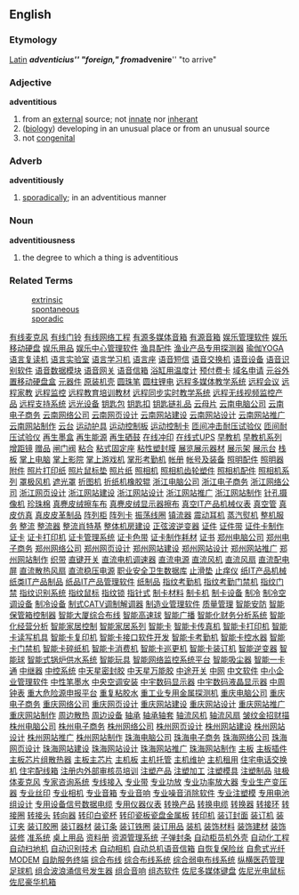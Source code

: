 == English ==
=== Etymology ===
[[Latin]] '''''adventicius''''' "foreign," from '''''advenire''''' "to arrive"

=== Adjective ===
'''adventitious'''
# from an [[external]] source; not [[innate]] nor [[inherant]]
# ([[biology]]) developing in an unusual place or from an unusual source
# not [[congenital]]

=== Adverb ===
'''adventitiously'''
# [[sporadic]]ally; in an adventitious manner

=== Noun ===
'''adventitiousness'''
# the degree to which a thing is adventitious

=== Related Terms ===
: [[extrinsic]]
: [[spontaneous]]
: [[sporadic]]
[http://www.02188888888.com/itcp011/001.htm 有线麦克风]
[http://www.02188888888.com/itcp011/002.htm 有线门铃]
[http://www.02188888888.com/itcp011/003.htm 有线网络工程]
[http://www.02188888888.com/itcp011/004.htm 有源多媒体音箱]
[http://www.02188888888.com/itcp011/005.htm 有源音箱]
[http://www.02188888888.com/itcp011/006.htm 娱乐管理软件]
[http://www.02188888888.com/itcp011/007.htm 娱乐移动硬盘]
[http://www.02188888888.com/itcp011/008.htm 娱乐用品]
[http://www.02188888888.com/itcp011/009.htm 娱乐中心管理软件]
[http://www.02188888888.com/itcp011/010.htm 渔具配件]
[http://www.02188888888.com/itcp011/011.htm 渔业产品专用探测器]
[http://www.02188888888.com/itcp011/012.htm 瑜伽YOGA]
[http://www.02188888888.com/itcp011/013.htm 语言复读机]
[http://www.02188888888.com/itcp011/014.htm 语言实验室]
[http://www.02188888888.com/itcp011/015.htm 语言学习机]
[http://www.02188888888.com/itcp011/016.htm 语言座]
[http://www.02188888888.com/itcp011/017.htm 语音短信]
[http://www.02188888888.com/itcp011/018.htm 语音交换机]
[http://www.02188888888.com/itcp011/019.htm 语音设备]
[http://www.02188888888.com/itcp011/020.htm 语音识别软件]
[http://www.02188888888.com/itcp011/021.htm 语音数据模块]
[http://www.02188888888.com/itcp011/022.htm 语音网关]
[http://www.02188888888.com/itcp011/023.htm 语音信箱]
[http://www.02188888888.com/itcp011/024.htm 浴缸用温度计]
[http://www.02188888888.com/itcp011/025.htm 预付费卡]
[http://www.02188888888.com/itcp011/026.htm 域名申请]
[http://www.02188888888.com/itcp011/027.htm 元谷外置移动硬盘盒]
[http://www.02188888888.com/itcp011/028.htm 元器件]
[http://www.02188888888.com/itcp011/029.htm 原装机壳]
[http://www.02188888888.com/itcp011/030.htm 圆珠笔]
[http://www.02188888888.com/itcp011/031.htm 圆柱锂电]
[http://www.02188888888.com/itcp011/032.htm 远程多媒体教学系统]
[http://www.02188888888.com/itcp011/033.htm 远程会议]
[http://www.02188888888.com/itcp011/034.htm 远程家教]
[http://www.02188888888.com/itcp011/035.htm 远程监控]
[http://www.02188888888.com/itcp011/036.htm 远程教育培训教材]
[http://www.02188888888.com/itcp011/037.htm 远程同步实时教学系统]
[http://www.02188888888.com/itcp011/038.htm 远程无线视频监控产品]
[http://www.02188888888.com/itcp011/039.htm 远程支持系统]
[http://www.02188888888.com/itcp011/040.htm 远光设备]
[http://www.02188888888.com/itcp011/041.htm 钥匙包]
[http://www.02188888888.com/itcp011/042.htm 钥匙扣]
[http://www.02188888888.com/itcp011/043.htm 钥匙链礼品]
[http://www.02188888888.com/itcp011/044.htm 云母片]
[http://www.02188888888.com/itcp011/045.htm 云南电脑公司]
[http://www.02188888888.com/itcp011/046.htm 云南电子商务]
[http://www.02188888888.com/itcp011/047.htm 云南网络公司]
[http://www.02188888888.com/itcp011/048.htm 云南网页设计]
[http://www.02188888888.com/itcp011/049.htm 云南网站建设]
[http://www.02188888888.com/itcp011/050.htm 云南网站设计]
[http://www.02188888888.com/itcp011/051.htm 云南网站推广]
[http://www.02188888888.com/itcp011/052.htm 云南网站制作]
[http://www.02188888888.com/itcp011/053.htm 云台]
[http://www.02188888888.com/itcp011/054.htm 运动护具]
[http://www.02188888888.com/itcp011/055.htm 运动控制板]
[http://www.02188888888.com/itcp011/056.htm 运动控制卡]
[http://www.02188888888.com/itcp011/057.htm 匝间冲击耐压试验仪]
[http://www.02188888888.com/itcp011/058.htm 匝间耐压试验仪]
[http://www.02188888888.com/itcp011/059.htm 再生墨盒]
[http://www.02188888888.com/itcp011/060.htm 再生能源]
[http://www.02188888888.com/itcp011/061.htm 再生硒鼓]
[http://www.02188888888.com/itcp011/062.htm 在线冲印]
[http://www.02188888888.com/itcp011/063.htm 在线式UPS]
[http://www.02188888888.com/itcp011/064.htm 早教机]
[http://www.02188888888.com/itcp011/065.htm 早教机系列]
[http://www.02188888888.com/itcp011/066.htm 增距镜]
[http://www.02188888888.com/itcp011/067.htm 赠品]
[http://www.02188888888.com/itcp011/068.htm 闸门阀]
[http://www.02188888888.com/itcp011/069.htm 粘合]
[http://www.02188888888.com/itcp011/070.htm 粘式固定座]
[http://www.02188888888.com/itcp011/071.htm 粘性塑封膜]
[http://www.02188888888.com/itcp011/072.htm 展览展示器材]
[http://www.02188888888.com/itcp011/073.htm 展示架]
[http://www.02188888888.com/itcp011/074.htm 展示台]
[http://www.02188888888.com/itcp011/075.htm 栈板]
[http://www.02188888888.com/itcp011/076.htm 掌上电脑]
[http://www.02188888888.com/itcp011/077.htm 掌上影院]
[http://www.02188888888.com/itcp011/078.htm 掌上游戏机]
[http://www.02188888888.com/itcp011/079.htm 掌形考勤机]
[http://www.02188888888.com/itcp011/080.htm 帐册]
[http://www.02188888888.com/itcp011/081.htm 帐号及装备]
[http://www.02188888888.com/itcp011/082.htm 照明配件]
[http://www.02188888888.com/itcp011/083.htm 照明器附件]
[http://www.02188888888.com/itcp011/084.htm 照片打印纸]
[http://www.02188888888.com/itcp011/085.htm 照片鼠标垫]
[http://www.02188888888.com/itcp011/086.htm 照片纸]
[http://www.02188888888.com/itcp011/087.htm 照相机]
[http://www.02188888888.com/itcp011/088.htm 照相机齿轮塑件]
[http://www.02188888888.com/itcp011/089.htm 照相机配件]
[http://www.02188888888.com/itcp011/090.htm 照相机系列]
[http://www.02188888888.com/itcp011/091.htm 罩极风机]
[http://www.02188888888.com/itcp011/092.htm 遮光罩]
[http://www.02188888888.com/itcp011/093.htm 折图机]
[http://www.02188888888.com/itcp011/094.htm 折纸机橡胶辊]
[http://www.02188888888.com/itcp011/095.htm 浙江电脑公司]
[http://www.02188888888.com/itcp011/096.htm 浙江电子商务]
[http://www.02188888888.com/itcp011/097.htm 浙江网络公司]
[http://www.02188888888.com/itcp011/098.htm 浙江网页设计]
[http://www.02188888888.com/itcp011/099.htm 浙江网站建设]
[http://www.02188888888.com/itcp011/100.htm 浙江网站设计]
[http://www.02188888888.com/itcp011/101.htm 浙江网站推广]
[http://www.02188888888.com/itcp011/102.htm 浙江网站制作]
[http://www.02188888888.com/itcp011/103.htm 针孔摄像机]
[http://www.02188888888.com/itcp011/104.htm 珍珠棉]
[http://www.02188888888.com/itcp011/105.htm 真麂皮绒擦车布]
[http://www.02188888888.com/itcp011/106.htm 真麂皮绒显示器擦布]
[http://www.02188888888.com/itcp011/107.htm 真空IT产品机械仪表]
[http://www.02188888888.com/itcp011/108.htm 真空管]
[http://www.02188888888.com/itcp011/109.htm 真皮仿真]
[http://www.02188888888.com/itcp011/110.htm 真皮皮革制品]
[http://www.02188888888.com/itcp011/111.htm 阵列柜]
[http://www.02188888888.com/itcp011/112.htm 阵列卡]
[http://www.02188888888.com/itcp011/113.htm 振荡线圈]
[http://www.02188888888.com/itcp011/114.htm 镇流器]
[http://www.02188888888.com/itcp011/115.htm 震动耳机]
[http://www.02188888888.com/itcp011/116.htm 蒸汽熨机]
[http://www.02188888888.com/itcp011/117.htm 整机服务]
[http://www.02188888888.com/itcp011/118.htm 整流]
[http://www.02188888888.com/itcp011/119.htm 整流器]
[http://www.02188888888.com/itcp011/120.htm 整流肖特基]
[http://www.02188888888.com/itcp011/121.htm 整体机房建设]
[http://www.02188888888.com/itcp011/122.htm 正弦波逆变器]
[http://www.02188888888.com/itcp011/123.htm 证件]
[http://www.02188888888.com/itcp011/124.htm 证件带]
[http://www.02188888888.com/itcp011/125.htm 证件卡制作]
[http://www.02188888888.com/itcp011/126.htm 证卡]
[http://www.02188888888.com/itcp011/127.htm 证卡打印机]
[http://www.02188888888.com/itcp011/128.htm 证卡管理系统]
[http://www.02188888888.com/itcp011/129.htm 证卡色带]
[http://www.02188888888.com/itcp011/130.htm 证卡制作耗材]
[http://www.02188888888.com/itcp011/131.htm 证书]
[http://www.02188888888.com/itcp011/132.htm 郑州电脑公司]
[http://www.02188888888.com/itcp011/133.htm 郑州电子商务]
[http://www.02188888888.com/itcp011/134.htm 郑州网络公司]
[http://www.02188888888.com/itcp011/135.htm 郑州网页设计]
[http://www.02188888888.com/itcp011/136.htm 郑州网站建设]
[http://www.02188888888.com/itcp011/137.htm 郑州网站设计]
[http://www.02188888888.com/itcp011/138.htm 郑州网站推广]
[http://www.02188888888.com/itcp011/139.htm 郑州网站制作]
[http://www.02188888888.com/itcp011/140.htm 织带]
[http://www.02188888888.com/itcp011/141.htm 直键开关]
[http://www.02188888888.com/itcp011/142.htm 直流电机调速器]
[http://www.02188888888.com/itcp011/143.htm 直流电源]
[http://www.02188888888.com/itcp011/144.htm 直流风机]
[http://www.02188888888.com/itcp011/145.htm 直流风扇]
[http://www.02188888888.com/itcp011/146.htm 直流配电屏]
[http://www.02188888888.com/itcp011/147.htm 直流散热风扇]
[http://www.02188888888.com/itcp011/148.htm 直流稳压电源]
[http://www.02188888888.com/itcp011/149.htm 职业安全卫生数据库]
[http://www.02188888888.com/itcp011/150.htm 止滑垫]
[http://www.02188888888.com/itcp011/151.htm 止痒仪]
[http://www.02188888888.com/itcp011/152.htm 纸IT产品机械]
[http://www.02188888888.com/itcp011/153.htm 纸类IT产品制品]
[http://www.02188888888.com/itcp011/154.htm 纸品IT产品管理软件]
[http://www.02188888888.com/itcp011/155.htm 纸制品]
[http://www.02188888888.com/itcp011/156.htm 指纹考勤机]
[http://www.02188888888.com/itcp011/157.htm 指纹考勤门禁机]
[http://www.02188888888.com/itcp011/158.htm 指纹门禁]
[http://www.02188888888.com/itcp011/159.htm 指纹识别系统]
[http://www.02188888888.com/itcp011/160.htm 指纹鼠标]
[http://www.02188888888.com/itcp011/161.htm 指纹锁]
[http://www.02188888888.com/itcp011/162.htm 指针式]
[http://www.02188888888.com/itcp011/163.htm 制卡材料]
[http://www.02188888888.com/itcp011/164.htm 制卡机]
[http://www.02188888888.com/itcp011/165.htm 制卡设备]
[http://www.02188888888.com/itcp011/166.htm 制冷]
[http://www.02188888888.com/itcp011/167.htm 制冷空调设备]
[http://www.02188888888.com/itcp011/168.htm 制冷设备]
[http://www.02188888888.com/itcp011/169.htm 制式CATV调制解调器]
[http://www.02188888888.com/itcp011/170.htm 制造业管理软件]
[http://www.02188888888.com/itcp011/171.htm 质量管理]
[http://www.02188888888.com/itcp011/172.htm 智能安防]
[http://www.02188888888.com/itcp011/173.htm 智能保管箱控制器]
[http://www.02188888888.com/itcp011/174.htm 智能大厦综合布线]
[http://www.02188888888.com/itcp011/175.htm 智能高速球]
[http://www.02188888888.com/itcp011/176.htm 智能广播]
[http://www.02188888888.com/itcp011/177.htm 智能化财务分析系统]
[http://www.02188888888.com/itcp011/178.htm 智能化经营分析]
[http://www.02188888888.com/itcp011/179.htm 智能家居控制]
[http://www.02188888888.com/itcp011/180.htm 智能家居系列]
[http://www.02188888888.com/itcp011/181.htm 智能卡]
[http://www.02188888888.com/itcp011/182.htm 智能卡传真机]
[http://www.02188888888.com/itcp011/183.htm 智能卡打印机]
[http://www.02188888888.com/itcp011/184.htm 智能卡读写机具]
[http://www.02188888888.com/itcp011/185.htm 智能卡复印机]
[http://www.02188888888.com/itcp011/186.htm 智能卡接口软件开发]
[http://www.02188888888.com/itcp011/187.htm 智能卡考勤机]
[http://www.02188888888.com/itcp011/188.htm 智能卡控水器]
[http://www.02188888888.com/itcp011/189.htm 智能卡门禁机]
[http://www.02188888888.com/itcp011/190.htm 智能卡碎纸机]
[http://www.02188888888.com/itcp011/191.htm 智能卡消费机]
[http://www.02188888888.com/itcp011/192.htm 智能卡巡更机]
[http://www.02188888888.com/itcp011/193.htm 智能卡装订机]
[http://www.02188888888.com/itcp011/194.htm 智能逆变器]
[http://www.02188888888.com/itcp011/195.htm 智能球]
[http://www.02188888888.com/itcp011/196.htm 智能式锅炉供水系统]
[http://www.02188888888.com/itcp011/197.htm 智能玩具]
[http://www.02188888888.com/itcp011/198.htm 智能网络监控系统平台]
[http://www.02188888888.com/itcp011/199.htm 智能吸尘器]
[http://www.02188888888.com/itcp011/200.htm 智能一卡通]
[http://www.02188888888.com/itcp011/201.htm 中继器]
[http://www.02188888888.com/itcp011/202.htm 中控系统]
[http://www.02188888888.com/itcp011/203.htm 中天星密封胶]
[http://www.02188888888.com/itcp011/204.htm 中天星万能胶]
[http://www.02188888888.com/itcp011/205.htm 中途开关]
[http://www.02188888888.com/itcp011/206.htm 中网]
[http://www.02188888888.com/itcp011/207.htm 中文软件]
[http://www.02188888888.com/itcp011/208.htm 中小企业管理软件]
[http://www.02188888888.com/itcp011/209.htm 中性笔墨水]
[http://www.02188888888.com/itcp011/210.htm 中央空调安装]
[http://www.02188888888.com/itcp011/211.htm 中宇数码显示器]
[http://www.02188888888.com/itcp011/212.htm 中宇数码液晶显示器]
[http://www.02188888888.com/itcp011/213.htm 中周]
[http://www.02188888888.com/itcp011/214.htm 钟表]
[http://www.02188888888.com/itcp011/215.htm 重大危险源申报平台]
[http://www.02188888888.com/itcp011/216.htm 重复粘胶水]
[http://www.02188888888.com/itcp011/217.htm 重工业专用金属探测机]
[http://www.02188888888.com/itcp011/218.htm 重庆电脑公司]
[http://www.02188888888.com/itcp011/219.htm 重庆电子商务]
[http://www.02188888888.com/itcp011/220.htm 重庆网络公司]
[http://www.02188888888.com/itcp011/221.htm 重庆网页设计]
[http://www.02188888888.com/itcp011/222.htm 重庆网站建设]
[http://www.02188888888.com/itcp011/223.htm 重庆网站设计]
[http://www.02188888888.com/itcp011/224.htm 重庆网站推广]
[http://www.02188888888.com/itcp011/225.htm 重庆网站制作]
[http://www.02188888888.com/itcp011/226.htm 周边散热]
[http://www.02188888888.com/itcp011/227.htm 周边设备]
[http://www.02188888888.com/itcp011/228.htm 轴承]
[http://www.02188888888.com/itcp011/229.htm 轴承轴套]
[http://www.02188888888.com/itcp011/230.htm 轴流风机]
[http://www.02188888888.com/itcp011/231.htm 轴流风扇]
[http://www.02188888888.com/itcp011/232.htm 皱纹金招财描]
[http://www.02188888888.com/itcp011/233.htm 株州电脑公司]
[http://www.02188888888.com/itcp011/234.htm 株州电子商务]
[http://www.02188888888.com/itcp011/235.htm 株州网络公司]
[http://www.02188888888.com/itcp011/236.htm 株州网页设计]
[http://www.02188888888.com/itcp011/237.htm 株州网站建设]
[http://www.02188888888.com/itcp011/238.htm 株州网站设计]
[http://www.02188888888.com/itcp011/239.htm 株州网站推广]
[http://www.02188888888.com/itcp011/240.htm 株州网站制作]
[http://www.02188888888.com/itcp011/241.htm 珠海电脑公司]
[http://www.02188888888.com/itcp011/242.htm 珠海电子商务]
[http://www.02188888888.com/itcp011/243.htm 珠海网络公司]
[http://www.02188888888.com/itcp011/244.htm 珠海网页设计]
[http://www.02188888888.com/itcp011/245.htm 珠海网站建设]
[http://www.02188888888.com/itcp011/246.htm 珠海网站设计]
[http://www.02188888888.com/itcp011/247.htm 珠海网站推广]
[http://www.02188888888.com/itcp011/248.htm 珠海网站制作]
[http://www.02188888888.com/itcp011/249.htm 主板]
[http://www.02188888888.com/itcp011/250.htm 主板插件]
[http://www.02188888888.com/itcp011/251.htm 主板芯片组散热器]
[http://www.02188888888.com/itcp011/252.htm 主板主芯片]
[http://www.02188888888.com/itcp011/253.htm 主机板]
[http://www.02188888888.com/itcp011/254.htm 主机托管]
[http://www.02188888888.com/itcp011/255.htm 主机维护]
[http://www.02188888888.com/itcp011/256.htm 主机租用]
[http://www.02188888888.com/itcp011/257.htm 住宅电话交换机]
[http://www.02188888888.com/itcp011/258.htm 住宅配线箱]
[http://www.02188888888.com/itcp011/259.htm 注册内外部审核员培训]
[http://www.02188888888.com/itcp011/260.htm 注塑产品]
[http://www.02188888888.com/itcp011/261.htm 注塑加工]
[http://www.02188888888.com/itcp011/262.htm 注塑模具]
[http://www.02188888888.com/itcp011/263.htm 注塑制品]
[http://www.02188888888.com/itcp011/264.htm 驻极体麦克风]
[http://www.02188888888.com/itcp011/265.htm 专家咨询系统]
[http://www.02188888888.com/itcp011/266.htm 专线接入]
[http://www.02188888888.com/itcp011/267.htm 专业带]
[http://www.02188888888.com/itcp011/268.htm 专业功放]
[http://www.02188888888.com/itcp011/269.htm 专业功率放大器]
[http://www.02188888888.com/itcp011/270.htm 专业生产变压器]
[http://www.02188888888.com/itcp011/271.htm 专业丝印]
[http://www.02188888888.com/itcp011/272.htm 专业相机]
[http://www.02188888888.com/itcp011/273.htm 专业音箱]
[http://www.02188888888.com/itcp011/274.htm 专业音响]
[http://www.02188888888.com/itcp011/275.htm 专业噪音消除软件]
[http://www.02188888888.com/itcp011/276.htm 专业注塑模]
[http://www.02188888888.com/itcp011/277.htm 专用电池组设计]
[http://www.02188888888.com/itcp011/278.htm 专用设备信号数据电缆]
[http://www.02188888888.com/itcp011/279.htm 专用仪器仪表]
[http://www.02188888888.com/itcp011/280.htm 转换产品]
[http://www.02188888888.com/itcp011/281.htm 转换电缆]
[http://www.02188888888.com/itcp011/282.htm 转换器]
[http://www.02188888888.com/itcp011/283.htm 转接环]
[http://www.02188888888.com/itcp011/284.htm 转接圈]
[http://www.02188888888.com/itcp011/285.htm 转接头]
[http://www.02188888888.com/itcp011/286.htm 转向器]
[http://www.02188888888.com/itcp011/287.htm 转印白瓷杯]
[http://www.02188888888.com/itcp011/288.htm 转印瓷板瓷盘金属板]
[http://www.02188888888.com/itcp011/289.htm 转印机]
[http://www.02188888888.com/itcp011/290.htm 装订封面]
[http://www.02188888888.com/itcp011/291.htm 装订机]
[http://www.02188888888.com/itcp011/292.htm 装订夹]
[http://www.02188888888.com/itcp011/293.htm 装订胶圈]
[http://www.02188888888.com/itcp011/294.htm 装订器材]
[http://www.02188888888.com/itcp011/295.htm 装订条]
[http://www.02188888888.com/itcp011/296.htm 装订铁圈]
[http://www.02188888888.com/itcp011/297.htm 装订用品]
[http://www.02188888888.com/itcp011/298.htm 装机]
[http://www.02188888888.com/itcp011/299.htm 装饰材料]
[http://www.02188888888.com/itcp011/300.htm 装饰建材]
[http://www.02188888888.com/itcp011/301.htm 装饰装修]
[http://www.02188888888.com/itcp011/302.htm 准系统]
[http://www.02188888888.com/itcp011/303.htm 桌上用品]
[http://www.02188888888.com/itcp011/304.htm 资料册]
[http://www.02188888888.com/itcp011/305.htm 资源管理系统]
[http://www.02188888888.com/itcp011/305.htm 子弹封条]
[http://www.02188888888.com/itcp011/306.htm 自动柜员机外壳]
[http://www.02188888888.com/itcp011/307.htm 自动化工程]
[http://www.02188888888.com/itcp011/308.htm 自动扫地机]
[http://www.02188888888.com/itcp011/309.htm 自动识别技术]
[http://www.02188888888.com/itcp011/310.htm 自动相机]
[http://www.02188888888.com/itcp011/311.htm 自动总机语音信箱]
[http://www.02188888888.com/itcp011/312.htm 自恢复保险丝]
[http://www.02188888888.com/itcp011/313.htm 自愈式光纤MODEM ]
[http://www.02188888888.com/itcp011/314.htm 自助服务终端]
[http://www.02188888888.com/itcp011/315.htm 综合布线]
[http://www.02188888888.com/itcp011/316.htm 综合布线系统]
[http://www.02188888888.com/itcp011/317.htm 综合弱电布线系统]
[http://www.02188888888.com/itcp011/318.htm 纵横医药管理]
[http://www.02188888888.com/itcp011/319.htm 足球机]
[http://www.02188888888.com/itcp011/320.htm 组合波浪涌信号发生器]
[http://www.02188888888.com/itcp011/321.htm 组合音响]
[http://www.02188888888.com/itcp011/322.htm 组态软件]
[http://www.02188888888.com/itcp011/323.htm 佐尼多媒体键盘]
[http://www.02188888888.com/itcp011/324.htm 佐尼光电鼠标]
[http://www.02188888888.com/itcp011/325.htm 佐尼豪华机箱]